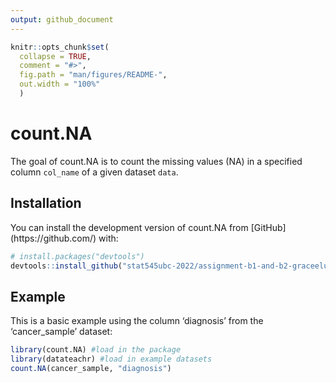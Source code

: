 ```yaml
---
output: github_document
---
```


<!-- README.md is generated from README.Rmd. Please edit that file --> 
```r
knitr::opts_chunk$set(
  collapse = TRUE, 
  comment = "#>", 
  fig.path = "man/figures/README-", 
  out.width = "100%"
  )
```

# count.NA

<!-- badges: start -->
<!--badges: end --> 

The goal of count.NA is to count the missing values (NA) in a specified column `col_name` of a given dataset `data`.

## Installation

You can install the development version of count.NA from [GitHub] (https://github.com/) with: 

```r
# install.packages("devtools")
devtools::install_github("stat545ubc-2022/assignment-b1-and-b2-graceeluo/count.NA")
```

## Example

This is a basic example using the column 'diagnosis' from the 'cancer_sample' dataset: 

```r
library(count.NA) #load in the package
library(datateachr) #load in example datasets
count.NA(cancer_sample, "diagnosis")
```
